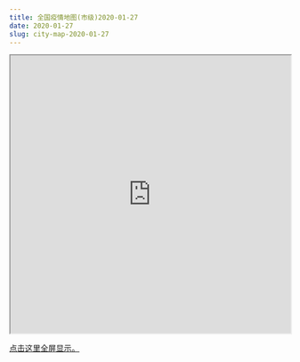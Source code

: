 ```yaml
---
title: 全国疫情地图(市级)2020-01-27
date: 2020-01-27
slug: city-map-2020-01-27
---
```


<iframe seamless src="https://pzhaonet.github.io/ncov/leaflet/leafmap-city-2020-01-27.html" width="100%" height="500"></iframe>

[点击这里全屏显示。](https://pzhaonet.github.io/ncov/leaflet/leafmap-city-2020-01-27.html)
